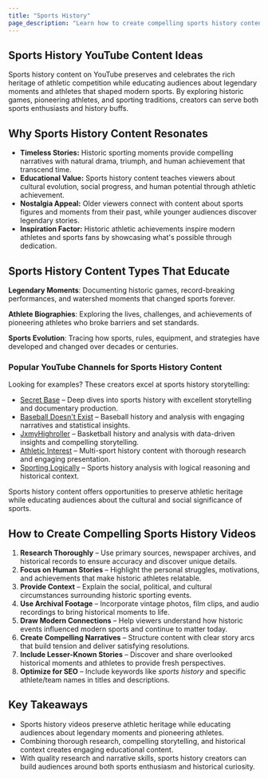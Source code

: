 ```yaml
---
title: "Sports History"
page_description: "Learn how to create compelling sports history content for YouTube—covering legendary moments, athletic heritage, and the stories behind sporting traditions."
---
```


## Sports History YouTube Content Ideas

Sports history content on YouTube preserves and celebrates the rich heritage of athletic competition while educating audiences about legendary moments and athletes that shaped modern sports. By exploring historic games, pioneering athletes, and sporting traditions, creators can serve both sports enthusiasts and history buffs.

## Why Sports History Content Resonates

- **Timeless Stories:** Historic sporting moments provide compelling narratives with natural drama, triumph, and human achievement that transcend time.
- **Educational Value:** Sports history content teaches viewers about cultural evolution, social progress, and human potential through athletic achievement.
- **Nostalgia Appeal:** Older viewers connect with content about sports figures and moments from their past, while younger audiences discover legendary stories.
- **Inspiration Factor:** Historic athletic achievements inspire modern athletes and sports fans by showcasing what's possible through dedication.

## Sports History Content Types That Educate

**Legendary Moments**: Documenting historic games, record-breaking performances, and watershed moments that changed sports forever.

**Athlete Biographies**: Exploring the lives, challenges, and achievements of pioneering athletes who broke barriers and set standards.

**Sports Evolution**: Tracing how sports, rules, equipment, and strategies have developed and changed over decades or centuries.

### Popular YouTube Channels for Sports History Content

Looking for examples? These creators excel at sports history storytelling:
- [Secret Base](https://www.youtube.com/@SecretBase) – Deep dives into sports history with excellent storytelling and documentary production.
- [Baseball Doesn't Exist](https://www.youtube.com/@BaseballDoesntExist) – Baseball history and analysis with engaging narratives and statistical insights.
- [JxmyHighroller](https://www.youtube.com/@JxmyHighroller) – Basketball history and analysis with data-driven insights and compelling storytelling.
- [Athletic Interest](https://www.youtube.com/@AthleticInterest) – Multi-sport history content with thorough research and engaging presentation.
- [Sporting Logically](https://www.youtube.com/@SportingLogically) – Sports history analysis with logical reasoning and historical context.

Sports history content offers opportunities to preserve athletic heritage while educating audiences about the cultural and social significance of sports.

## How to Create Compelling Sports History Videos

1. **Research Thoroughly** – Use primary sources, newspaper archives, and historical records to ensure accuracy and discover unique details.
2. **Focus on Human Stories** – Highlight the personal struggles, motivations, and achievements that make historic athletes relatable.
3. **Provide Context** – Explain the social, political, and cultural circumstances surrounding historic sporting events.
4. **Use Archival Footage** – Incorporate vintage photos, film clips, and audio recordings to bring historical moments to life.
5. **Draw Modern Connections** – Help viewers understand how historic events influenced modern sports and continue to matter today.
6. **Create Compelling Narratives** – Structure content with clear story arcs that build tension and deliver satisfying resolutions.
7. **Include Lesser-Known Stories** – Discover and share overlooked historical moments and athletes to provide fresh perspectives.
8. **Optimize for SEO** – Include keywords like *sports history* and specific athlete/team names in titles and descriptions.

## Key Takeaways

- Sports history videos preserve athletic heritage while educating audiences about legendary moments and pioneering athletes.
- Combining thorough research, compelling storytelling, and historical context creates engaging educational content.
- With quality research and narrative skills, sports history creators can build audiences around both sports enthusiasm and historical curiosity.